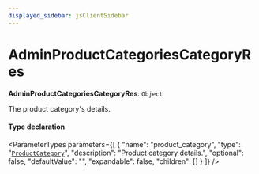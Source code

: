 ```yaml
---
displayed_sidebar: jsClientSidebar
---
```



# AdminProductCategoriesCategoryRes

 **AdminProductCategoriesCategoryRes**: `Object`

The product category's details.

#### Type declaration

<ParameterTypes parameters={[
  {
    "name": "product_category",
    "type": "[`ProductCategory`](../classes/internal.ProductCategory.mdx)",
    "description": "Product category details.",
    "optional": false,
    "defaultValue": "",
    "expandable": false,
    "children": []
  }
]} />
